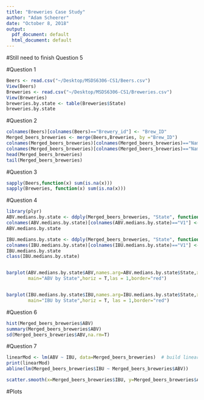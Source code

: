 ```yaml
---
title: "Breweries Case Study"
author: "Adam Scheerer"
date: "October 8, 2018"
output:
  pdf_document: default
  html_document: default
---
```

#Still need to finish Question 5

#Question 1

```r
Beers <- read.csv("~/Desktop/MSDS6306-CS1/Beers.csv")
View(Beers)
Breweries <- read.csv("~/Desktop/MSDS6306-CS1/Breweries.csv")
View(Breweries)
breweries.by.state <- table(Breweries$State)
breweries.by.state
```
#Question 2

```r
colnames(Beers)[colnames(Beers)=="Brewery_id"] <- "Brew_ID"
Merged_beers_breweries <- merge(Beers,Breweries, by ="Brew_ID")
colnames(Merged_beers_breweries)[colnames(Merged_beers_breweries)=="Name.x"] <- "Beer Name"
colnames(Merged_beers_breweries)[colnames(Merged_beers_breweries)=="Name.y"] <- "Brewery"
head(Merged_beers_breweries)
tail(Merged_beers_breweries)
```
#Question 3

```r
sapply(Beers,function(x) sum(is.na(x)))
sapply(Breweries, function(x) sum(is.na(x)))
```

#Question 4
```r
library(plyr)
ABV.medians.by.state <- ddply(Merged_beers_breweries, "State", function(Merged_beers_breweries) median(Merged_beers_breweries$ABV,na.rm=T))
colnames(ABV.medians.by.state)[colnames(ABV.medians.by.state)=="V1"] <- "ABV"
ABV.medians.by.state

IBU.medians.by.state <- ddply(Merged_beers_breweries, "State", function(Merged_beers_breweries) median(Merged_beers_breweries$IBU,na.rm=T))
colnames(IBU.medians.by.state)[colnames(IBU.medians.by.state)=="V1"] <- "IBU"
IBU.medians.by.state
class(IBU.medians.by.state)


barplot(ABV.medians.by.state$ABV,names.arg=ABV.medians.by.state$State,xlab="ABV",ylab="States",col="blue",
        main="ABV by State",horiz = T,las = 1,border="red")


barplot(IBU.medians.by.state$IBU,names.arg=IBU.medians.by.state$State,xlab="IBU",ylab="States",col="blue",
        main="IBU by State",horiz = T, las = 1,border="red")
```
#Question 6

```r
hist(Merged_beers_breweries$ABV)
summary(Merged_beers_breweries$ABV)
sd(Merged_beers_breweries$ABV,na.rm=T)
```
#Question 7
```r
linearMod <- lm(ABV ~ IBU, data=Merged_beers_breweries)  # build linear regression model on full data
print(linearMod)
abline(lm(Merged_beers_breweries$IBU ~ Merged_beers_breweries$ABV))

scatter.smooth(x=Merged_beers_breweries$IBU, y=Merged_beers_breweries$ABV, main="Bitterness vs. Alcohol Content")
```
#Plots